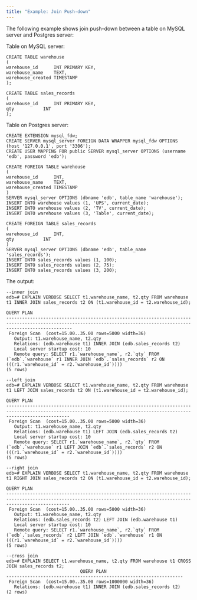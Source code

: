 ```yaml
---
title: "Example: Join Push-down"
---
```


<div id="example_join_push_down" class="registered_link"></div>

The following example shows join push-down between a table on MySQL server and Postgres server:

Table on MySQL server:

```text
CREATE TABLE warehouse
(
warehouse_id      INT PRIMARY KEY,
warehouse_name    TEXT,
warehouse_created TIMESTAMP
);

CREATE TABLE sales_records
(
warehouse_id      INT PRIMARY KEY,
qty           INT
);
```

Table on Postgres server:

```text
CREATE EXTENSION mysql_fdw;
CREATE SERVER mysql_server FOREIGN DATA WRAPPER mysql_fdw OPTIONS (host '127.0.0.1', port '3306');
CREATE USER MAPPING FOR public SERVER mysql_server OPTIONS (username 'edb', password 'edb');

CREATE FOREIGN TABLE warehouse
(
warehouse_id      INT,
warehouse_name    TEXT,
warehouse_created TIMESTAMP
)
SERVER mysql_server OPTIONS (dbname 'edb', table_name 'warehouse');
INSERT INTO warehouse values (1, 'UPS', current_date);
INSERT INTO warehouse values (2, 'TV', current_date);
INSERT INTO warehouse values (3, 'Table', current_date);

CREATE FOREIGN TABLE sales_records
(
warehouse_id      INT,
qty           INT
)
SERVER mysql_server OPTIONS (dbname 'edb', table_name 'sales_records');
INSERT INTO sales_records values (1, 100);
INSERT INTO sales_records values (2, 75);
INSERT INTO sales_records values (3, 200);
```

The output:

```text
--inner join
edb=# EXPLAIN VERBOSE SELECT t1.warehouse_name, t2.qty FROM warehouse t1 INNER JOIN sales_records t2 ON (t1.warehouse_id = t2.warehouse_id);
                                                                             QUERY PLAN
---------------------------------------------------------------------------------------------------------------------------------------------------------------------
 Foreign Scan  (cost=15.00..35.00 rows=5000 width=36)
   Output: t1.warehouse_name, t2.qty
   Relations: (edb.warehouse t1) INNER JOIN (edb.sales_records t2)
   Local server startup cost: 10
   Remote query: SELECT r1.`warehouse_name`, r2.`qty` FROM (`edb`.`warehouse` r1 INNER JOIN `edb`.`sales_records` r2 ON (((r1.`warehouse_id` = r2.`warehouse_id`))))
(5 rows)

--left join
edb=# EXPLAIN VERBOSE SELECT t1.warehouse_name, t2.qty FROM warehouse t1 LEFT JOIN sales_records t2 ON (t1.warehouse_id = t2.warehouse_id);
                                                                             QUERY PLAN
--------------------------------------------------------------------------------------------------------------------------------------------------------------------
 Foreign Scan  (cost=15.00..35.00 rows=5000 width=36)
   Output: t1.warehouse_name, t2.qty
   Relations: (edb.warehouse t1) LEFT JOIN (edb.sales_records t2)
   Local server startup cost: 10
   Remote query: SELECT r1.`warehouse_name`, r2.`qty` FROM (`edb`.`warehouse` r1 LEFT JOIN `edb`.`sales_records` r2 ON (((r1.`warehouse_id` = r2.`warehouse_id`))))
(5 rows)

--right join
edb=# EXPLAIN VERBOSE SELECT t1.warehouse_name, t2.qty FROM warehouse t1 RIGHT JOIN sales_records t2 ON (t1.warehouse_id = t2.warehouse_id);
                                                                             QUERY PLAN
--------------------------------------------------------------------------------------------------------------------------------------------------------------------
 Foreign Scan  (cost=15.00..35.00 rows=5000 width=36)
   Output: t1.warehouse_name, t2.qty
   Relations: (edb.sales_records t2) LEFT JOIN (edb.warehouse t1)
   Local server startup cost: 10
   Remote query: SELECT r1.`warehouse_name`, r2.`qty` FROM (`edb`.`sales_records` r2 LEFT JOIN `edb`.`warehouse` r1 ON (((r1.`warehouse_id` = r2.`warehouse_id`))))
(5 rows)

--cross join
edb=# EXPLAIN SELECT t1.warehouse_name, t2.qty FROM warehouse t1 CROSS JOIN sales_records t2;
                            QUERY PLAN
-------------------------------------------------------------------
 Foreign Scan  (cost=15.00..35.00 rows=1000000 width=36)
   Relations: (edb.warehouse t1) INNER JOIN (edb.sales_records t2)
(2 rows)
```
